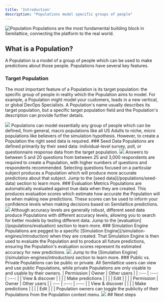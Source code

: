 ```yaml
---
title: 'Introduction'
description: "Populations model specific groups of people"
---
```

![Population](/images/populations/hero.png)
Populations are the most fundamental building block in Semilattice, connecting the platform to the real world.
## What is a Population?
A Population is a model of a group of people which can be used to make predictions about those people. Populations have several key features.
### Target Population
The most important feature of a Population is its target population: the specific group of people in reality which the Population aims to model. For example, a Population might model your customers, leads in a new vertical, or global DevOps Specialists. A Population's name usually describes its target population, but a specific target population field and the Population's description can provide further details.
<Frame caption="A Population modelling global, professional devops specialists">
    <img src="/images/populations/target_population.png" />
</Frame>
Populations can model essentially any group of people which can be defined, from general, macro populations like all US Adults to niche, micro populations like believers of the simulation hypothesis. However, to create a Population the right seed data is required.
### Seed Data
Populations are defined primarily by their seed data: individual-level survey, poll, or questionnaire response data from the target population. 
<Frame caption="Seed data for a Population of US Adults focused on social media">
    <img src="/images/populations/seed_data.png" />
</Frame>
Answers to between 5 and 20 questions from between 25 and 3,000 respondents are required to create a Population, with higher numbers of questions and respondents recommended. Selecting questions focused on a particular subject produces a Population which will produce more accurate predictions about that subject. Jump to the [seed data](/populations/seed-data) section to learn more.
### Evaluation Metrics
Populations are automatically evaluated against true data when they are created. This produces evaluation scores which estimate how accurate the Population will be when making new predictions. These scores can be used to inform your confidence levels when making decisions based on Semilattice predictions.
<Frame caption="Populations are evaluated for accuracy with three metrics">
    <img src="/images/populations/evaluation_metrics.png" />
</Frame>
Although accuracy levels are generally robust, different seed data produce Populations with different accuracy levels, allowing you to search for better models by testing different data. Jump to the [evaluation](/populations/evaluation) section to learn more.
### Simulation Engine
Populations are pegged to a specific [Simulation Engine](/simulation-engines/introduction) when they are created. That Simulation Engine is then used to evaluate the Population and to produce all future predictions, ensuring the Population's evaluation scores represent its estimated accuracy for new predictions.
<Frame caption="Populations are pegged to specific simulation engines">
    <img src="/images/populations/simulation_engine.png" />
</Frame>
Jump to the [Simulation Engine](/simulation-engines/introduction) section to learn more.
### Public vs. Private
Populations can be public or private. All Semilattice users can view and use public Populations, while private Populations are only visable to and usable by their owners.
<AccordionGroup>
    <Accordion title="Private permissions">
        | Permission | Owner | Other users |
        | :--- | :---: | :---: |
        | View & discover | <Icon icon="check" /> | <Icon icon="xmark" /> |
        | Make predictions | <Icon icon="check" /> | <Icon icon="xmark" /> | 
        | Edit | <Icon icon="check" /> | <Icon icon="xmark" /> |    
    </Accordion>
    <Accordion title="Public permissions">
        | Permission | Owner | Other users |
        | :--- | :---: | :---: |
        | View & discover | <Icon icon="check" /> | <Icon icon="check" /> |
        | Make predictions | <Icon icon="check" /> | <Icon icon="check" /> | 
        | Edit | <Icon icon="check" /> | <Icon icon="xmark" /> |   
    </Accordion>
</AccordionGroup>
Population owners can toggle the publicity of their Populations from the Population context menu.
<Frame caption="Populations can be public or private">
    <img src="/images/populations/public_private.png" />
</Frame>
## Next steps